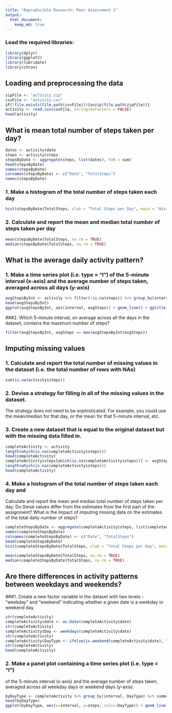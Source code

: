 ```yaml
---
title: "Reproducible Research: Peer Assessment 1"
output: 
  html_document:
    keep_md: true
---
```


### Load the required libraries:
```r
library(dplyr)
library(ggplot2)
library(lubridate)
library(chron)
```

## Loading and preprocessing the data
```r
zipFile <- "activity.zip"
csvFile <- "activity.csv"
if(!file.exists(file.path(csvFile))){unzip(file.path(zipFile))}
activity <- read.csv(csvFile, stringsAsFactors = FALSE)
head(activity)
```


## What is mean total number of steps taken per day?
```r
dates <- activity$date
steps <- activity$steps
stepsByDate <- aggregate(steps, list(dates), FUN = sum)
head(stepsByDate)
names(stepsByDate)
colnames(stepsByDate) <- c("Date", "TotalSteps")
names(stepsByDate)
```

### 1. Make a histogram of the total number of steps taken each day
```r
hist(stepsByDate$TotalSteps, xlab = "Total Steps per Day", main = "Histogram of total steps per day")
```

### 2. Calculate and report the mean and median total number of steps taken per day
```r
mean(stepsByDate$TotalSteps, na.rm = TRUE)
median(stepsByDate$TotalSteps, na.rm = TRUE)
```


## What is the average daily activity pattern?

### 1. Make a time series plot (i.e. type = "l") of the 5-minute interval (x-axis) and the average number of steps taken, averaged across all days (y-axis)
```r
avgStepsByInt <- activity %>% filter(!is.na(steps)) %>% group_by(interval) %>%summarize(avgSteps = mean(steps))
head(avgStepsByInt)
ggplot(avgStepsByInt, aes(interval, avgSteps)) + geom_line() + ggtitle("Average Daily activity pattern by Interval")
```

###2. Which 5-minute interval, on average across all the days in the dataset, contains the maximum number of steps?
```r
filter(avgStepsByInt, avgSteps == max(avgStepsByInt$avgSteps))

```


## Imputing missing values

### 1. Calculate and report the total number of missing values in the dataset (i.e. the total number of rows with NAs)
```r
sum(is.na(activity$steps))

```

### 2. Devise a strategy for filling in all of the missing values in the dataset. 
The strategy does not need to be sophisticated. For example, you could use
the mean/median for that day, or the mean for that 5-minute interval, etc.

### 3. Create a new dataset that is equal to the original dataset but with the missing data filled in.
```r
completeActivity <- activity
length(which(is.na(completeActivity$steps)))
head(completeActivity)
completeActivity$steps[which(is.na(completeActivity$steps))] <- avgStepsByInt$avgSteps
length(which(is.na(completeActivity$steps)))
head(completeActivity)

```

### 4. Make a histogram of the total number of steps taken each day and 
Calculate and report the mean and median total number of steps taken per day. Do
these values differ from the estimates from the first part of the assignment?
What is the impact of imputing missing data on the estimates of the total
daily number of steps?

```r
completeStepsByDate <- aggregate(completeActivity$steps, list(completeActivity$date), FUN = sum)
names(completeStepsByDate)
colnames(completeStepsByDate) <- c("Date", "TotalSteps")
head(completeStepsByDate)
hist(completeStepsByDate$TotalSteps, xlab = "Total Steps per Day", main = "Histogram of total steps per day")

mean(completeStepsByDate$TotalSteps, na.rm = TRUE)
median(completeStepsByDate$TotalSteps, na.rm = TRUE)

```


## Are there differences in activity patterns between weekdays and weekends?

###1. Create a new factor variable in the dataset with two levels - "weekday" and "weekend" 
indicating whether a given date is a weekday or weekend day.

```r
str(completeActivity)
completeActivity$date <- as.Date(completeActivity$date)
str(completeActivity)
completeActivity$Day <- weekdays(completeActivity$date)
str(completeActivity)
completeActivity$DayType <- ifelse(is.weekend(completeActivity$date), "Weekend", "Weekday")
str(completeActivity)
head(completeActivity)

```


### 2. Make a panel plot containing a time series plot (i.e. type = "l")
of the 5-minute interval (x-axis) and the average number of steps taken, averaged
across all weekday days or weekend days (y-axis).

```r
byDayType <- completeActivity %>% group_by(interval, DayType) %>% summarize(steps = mean(steps))
head(byDayType)
ggplot(byDayType, aes(x=interval, y=steps, color=DayType)) + geom_line() + facet_wrap(~DayType, ncol=1, nrow=2)

```

